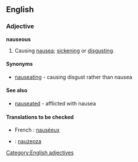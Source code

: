 ==English==

===Adjective===
'''nauseous'''
# Causing [[nausea]]; [[sickening]] or [[disgusting]].

====Synonyms====
*[[nauseating]] - causing disgust rather than nausea

====See also====
*[[nauseated]] - afflicted with nausea

====Translations to be checked====
{{checktrans}}
* French : [[nauséeux]]
* {{io}} : [[nauzeoza]]

[[Category:English adjectives]]